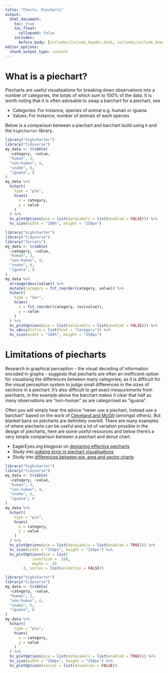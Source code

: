 ```yaml
---
title: "Charts: Piecharts"
output:
  html_document:
    toc: true
    toc_float:
      collapsed: false
    includes:
      before_body: [includes/include_header.html, includes/include_header_navpage.html]
editor_options: 
  chunk_output_type: console
---
```

# What is a piechart?

Piecharts are useful visualisations for breaking down observations into a number of categories, the totals of which sum to 100% of the data. It is worth noting that it is often advisable to swap a barchart for a piechart, see 

- Categories: For instance, species of animal e.g. human or iguana
- Values: For instance, number of animals of each species

Below is a comparison between a piechart and barchart build using `R` and the `highcharter` library.

<!--html_preserve-->
<div class="row">
   <div class="col-md-6">

```r
library("highcharter")
library("tidyverse")
my_data <- tribble(
  ~category, ~value,
  "human", 3,
  "non-human", 4,
  "snake", 6,
  "iguana", 8
)
my_data %>%
  hchart(
    type = "pie",
    hcaes(
      x = category,
      y = value
    )
  ) %>%
  hc_plotOptions(pie = list(dataLabels = list(enabled = FALSE))) %>%
  hc_size(width = "100%", height = "250px")
```

</div>

<div class="col-md-6">

```r
library("highcharter")
library("tidyverse")
library("forcats")
my_data <- tribble(
  ~category, ~value,
  "human", 3,
  "non-human", 4,
  "snake", 6,
  "iguana", 8
)
my_data %>%
  arrange(desc(value)) %>%
  mutate(category = fct_reorder(category, value)) %>%
  hchart(
    type = "bar",
    hcaes(
      x = fct_reorder(category, rev(value)),
      y = value
    )
  ) %>%
  hc_plotOptions(pie = list(dataLabels = list(enabled = FALSE))) %>%
  hc_xAxis(title = list(text = "Category")) %>%
  hc_size(width = "100%", height = "250px")
```

</div>

</div>
<!--/html_preserve-->

# Limitations of piecharts

Research in graphical perception - the visual decoding of information encoded in graphs - suggests that piecharts are often an inefficient option for visualising the differences between many categories; as it is difficult for the visual perception system to judge small differences in the sizes of sections in a piechart. It's also difficult to get exact measurements from piecharts, in the example above the barchart makes it clear that half as many observations are "non-human" as are categorised as "iguana".

Often you will simply hear the advice "never use a piechart, instead use a barchart" based on the work of [Cleveland and McGill](http://doi.org/10.2307/2288400){target='_blank'} (amongst others). But blanket bans on piecharts are definitely overkill. There are many examples of where piecharts can be useful and a lot of variation possible in the design of piecharts, here are some useful resources and below there's a very simple comparison between a piechart and donut chart.

- EagerEyes.org blogpost on [designing effective piecharts](https://eagereyes.org/techniques/pie-charts)
- Study into [judging error in piechart visualisations](https://kosara.net/papers/2016/Kosara-EuroVis-2016.pdf)
- Study into [differences between pie, area and sector charts](https://kosara.net/papers/2016/Skau-EuroVis-2016.pdf)

<!--html_preserve-->
<div class="row">
   <div class="col-md-6">

```r
library("highcharter")
library("tidyverse")
my_data <- tribble(
  ~category, ~value,
  "human", 3,
  "non-human", 4,
  "snake", 6,
  "iguana", 8
)
my_data %>%
  hchart(
    type = "pie",
    hcaes(
      x = category,
      y = value
    )
  ) %>%
  hc_plotOptions(pie = list(dataLabels = list(enabled = TRUE))) %>%
  hc_size(width = "350px", height = "250px") %>%
  hc_plotOptions(pie = list(
            innerSize =  100,
            depth =  45
        ), series = list(animation = FALSE))
```
</div>
   <div class="col-md-6">
```r
library("highcharter")
library("tidyverse")
my_data <- tribble(
  ~category, ~value,
  "human", 3,
  "non-human", 4,
  "snake", 6,
  "iguana", 8
)
my_data %>%
  hchart(
    type = "pie",
    hcaes(
      x = category,
      y = value
    )
  ) %>%
  hc_plotOptions(pie = list(dataLabels = list(enabled = TRUE))) %>%
  hc_size(width = "350px", height = "250px") %>%
  hc_plotOptions(series = list(animation = FALSE))
```

</div>
</div>

<!--/html_preserve-->






